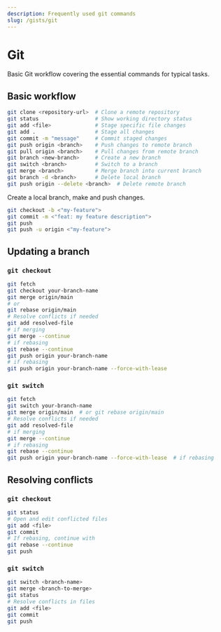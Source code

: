 ```yaml
---
description: Frequently used git commands
slug: /gists/git
---
```



# Git
Basic Git workflow covering the essential commands for typical tasks.


## Basic workflow


```bash showLineNumbers
git clone <repository-url>  # Clone a remote repository
git status                  # Show working directory status
git add <file>              # Stage specific file changes
git add .                   # Stage all changes
git commit -m "message"     # Commit staged changes
git push origin <branch>    # Push changes to remote branch
git pull origin <branch>    # Pull changes from remote branch
git branch <new-branch>     # Create a new branch
git switch <branch>         # Switch to a branch
git merge <branch>          # Merge branch into current branch
git branch -d <branch>      # Delete local branch
git push origin --delete <branch>  # Delete remote branch
```

Create a local branch, make and push changes.

```bash
git checkout -b <"my-feature">
git commit -m <"feat: my feature description">
git push
git push -u origin <"my-feature">
```
## Updating a branch
### `git checkout`

```bash
git fetch
git checkout your-branch-name
git merge origin/main
# or
git rebase origin/main
# Resolve conflicts if needed
git add resolved-file
# if merging
git merge --continue
# if rebasing
git rebase --continue
git push origin your-branch-name
# if rebasing
git push origin your-branch-name --force-with-lease
```
### `git switch`

```bash
git fetch
git switch your-branch-name
git merge origin/main  # or git rebase origin/main
# Resolve conflicts if needed
git add resolved-file
# if merging
git merge --continue
# if rebasing
git rebase --continue
git push origin your-branch-name --force-with-lease  # if rebasing
```


## Resolving conflicts
### `git checkout`

```bash
git status
# Open and edit conflicted files
git add <file>
git commit
# If rebasing, continue with
git rebase --continue
git push
```

### `git switch`

```bash
git switch <branch-name>
git merge <branch-to-merge>
git status
# Resolve conflicts in files
git add <file>
git commit
git push
```


<!-- 

## `.gitconfig`



<details>
<summary>Show</summary>

```js title=".gitconfig
[user]
    name = my_username
    email = my_email@example.com
[init]
	defaultBranch = main
[color]
	ui = auto
[core]
	editor = code
```

</details>

### Extended

<details>
<summary>Show</summary>

```js title=".gitconfig"

# First things first, always set up your user info.
// highlight-start

[user]
name = my_username
email = my_email@example.com

// highlight-end

# Display colours in the console
[color]
ui = auto
branch = auto
status = auto

# Always rebase when using `git pull`, except for `main, master, develop` branches.
[branch]
autosetuprebase = always

[branch "main"]
rebase = false

[branch "master"]
rebase = false

[branch "develop"]
rebase = false



# Automatically set up remote tracking branches for all new local branches.



[push]
autoSetupRemote = true

# Important setting in windows that allows working on both Windows and cross-platform projects
[core]
eol = native
autocrlf = input

# Common typos and aliases for long commands
[alias]
chekcout = checkout
ocmmit = commit
statsu = status
sttaus = status
fa = fetch --all
pushf = push --force-with-lease
stsah = stash

# Common LFS Settings
[filter "lfs"]
smudge = git-lfs smudge -- %f
process = git-lfs filter-process
required = true
clean = git-lfs clean -- %f

# How private registries are handled
[credential "https://my_company_vcs.example.com"]
provider = generic
```

</details>

 -->
